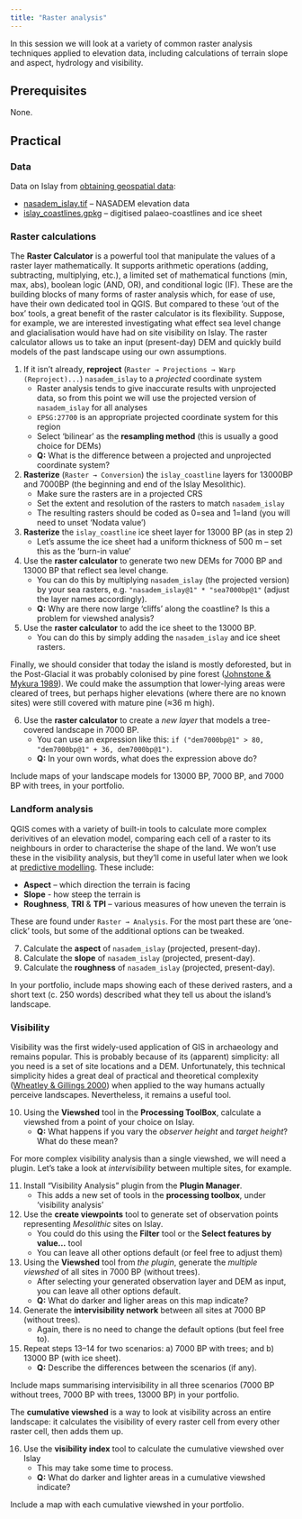 ```yaml
---
title: "Raster analysis"
---
```


In this session we will look at a variety of common raster analysis techniques applied to elevation data, including calculations of terrain slope and aspect, hydrology and visibility.

## Prerequisites

None.

## Practical

### Data

Data on Islay from [obtaining geospatial data](data_sources.qmd):

* [nasadem_islay.tif](islay/data/dem/nasadem_islay.tif) – NASADEM elevation data
* [islay_coastlines.gpkg](islay/data/islay_coastlines.gpkg) – digitised palaeo-coastlines and ice sheet

### Raster calculations

The **Raster Calculator** is a powerful tool that manipulate the values of a raster layer mathematically.
It supports arithmetic operations (adding, subtracting, multiplying, etc.), a limited set of mathematical functions (min, max, abs), boolean logic (AND, OR), and conditional logic (IF).
These are the building blocks of many forms of raster analysis which, for ease of use, have their own dedicated tool in QGIS.
But compared to these 'out of the box' tools, a great benefit of the raster calculator is its flexibility.
Suppose, for example, we are interested investigating what effect sea level change and glacialisation would have had on site visibility on Islay.
The raster calculator allows us to take an input (present-day) DEM and quickly build models of the past landscape using our own assumptions.

1. If it isn't already, **reproject** (`Raster → Projections → Warp (Reproject)...`) `nasadem_islay` to a *projected* coordinate system
    * Raster analysis tends to give inaccurate results with unprojected data, so from this point we will use the projected version of `nasadem_islay` for all analyses
    * `EPSG:27700` is an appropriate projected coordinate system for this region
    * Select 'bilinear' as the **resampling method** (this is usually a good choice for DEMs)
    * **Q:** What is the difference between a projected and unprojected coordinate system?
2. **Rasterize** (`Raster → Conversion`) the `islay_coastline` layers for 13000BP and 7000BP (the beginning and end of the Islay Mesolithic).
    * Make sure the rasters are in a projected CRS
    * Set the extent and resolution of the rasters to match `nasadem_islay`
    * The resulting rasters should be coded as 0=sea and 1=land (you will need to unset 'Nodata value')
3. **Rasterize** the `islay_coastline` ice sheet layer for 13000 BP (as in step 2)
    * Let's assume the ice sheet had a uniform thickness of 500 m – set this as the 'burn-in value'
4. Use the **raster calculator** to generate two new DEMs for 7000 BP and 13000 BP that reflect sea level change.
    * You can do this by multiplying `nasadem_islay` (the projected version) by your sea rasters, e.g. `"nasadem_islay@1" * "sea7000bp@1"` (adjust the layer names accordingly).
    * **Q:** Why are there now large 'cliffs' along the coastline? Is this a problem for viewshed analysis?
5. Use the **raster calculator** to add the ice sheet to the 13000 BP.
    * You can do this by simply adding the `nasadem_islay` and ice sheet rasters.

Finally, we should consider that today the island is mostly deforested, but in the Post-Glacial it was probably colonised by pine forest ([Johnstone & Mykura 1989](https://earthwise.bgs.ac.uk/index.php/Pleistocene_and_Recent,_Northern_Highlands_of_Scotland)).
We could make the assumption that lower-lying areas were cleared of trees, but perhaps higher elevations (where there are no known sites) were still covered with mature pine (≈36 m high).

6. Use the **raster calculator** to create a *new layer* that models a tree-covered landscape in 7000 BP.
    * You can use an expression like this: 
      `if ("dem7000bp@1" > 80, "dem7000bp@1" + 36, dem7000bp@1")`.
    * **Q:** In your own words, what does the expression above do?

Include maps of your landscape models for 13000 BP, 7000 BP, and 7000 BP with trees, in your portfolio.

### Landform analysis

QGIS comes with a variety of built-in tools to calculate more complex derivitives of an elevation model, comparing each cell of a raster to its neighbours in order to characterise the shape of the land.
We won't use these in the visibility analysis, but they'll come in useful later when we look at [predictive modelling](predictive_models.qmd).
These include:

* **Aspect** – which direction the terrain is facing
* **Slope** - how steep the terrain is
* **Roughness**, **TRI** & **TPI** – various measures of how uneven the terrain is

These are found under `Raster → Analysis`.
For the most part these are 'one-click' tools, but some of the additional options can be tweaked.

7. Calculate the **aspect** of `nasadem_islay` (projected, present-day).
8. Calculate the **slope** of `nasadem_islay` (projected, present-day).
9. Calculate the **roughness** of `nasadem_islay` (projected, present-day).

In your portfolio, include maps showing each of these derived rasters, and a short text (c. 250 words) described what they tell us about the island's landscape.

<!--
### Hydrological analysis
--->

### Visibility

Visibility was the first widely-used application of GIS in archaeology and remains popular.
This is probably because of its (apparent) simplicity: all you need is a set of site locations and a DEM.
Unfortunately, this technical simplicity hides a great deal of practical and theoretical complexity ([Wheatley & Gillings 2000](https://eprints.soton.ac.uk/12483/)) when applied to the way humans actually perceive landscapes.
Nevertheless, it remains a useful tool.

10. Using the **Viewshed** tool in the **Processing ToolBox**, calculate a viewshed from a point of your choice on Islay.
    * **Q:** What happens if you vary the *observer height* and *target height*? What do these mean?

For more complex visibility analysis than a single viewshed, we will need a plugin.
Let's take a look at *intervisibility* between multiple sites, for example.

11. Install "Visibility Analysis" plugin from the **Plugin Manager**.
    * This adds a new set of tools in the **processing toolbox**, under 'visibility analysis'
12. Use the **create viewpoints** tool to generate set of observation points representing *Mesolithic* sites on Islay.
    * You could do this using the **Filter** tool or the **Select features by value...** tool
    * You can leave all other options default (or feel free to adjust them)
13. Using the **Viewshed** tool from *the plugin*, generate the *multiple viewshed* of all sites in 7000 BP (without trees).
    * After selecting your generated observation layer and DEM as input, you can leave all other options default.
    * **Q:** What do darker and ligher areas on this map indicate?
14. Generate the **intervisibility network** between all sites at 7000 BP (without trees).
    * Again, there is no need to change the default options (but feel free to).
15. Repeat steps 13–14 for two scenarios: a) 7000 BP with trees; and b) 13000 BP (with ice sheet).
    * **Q:** Describe the differences between the scenarios (if any).

Include maps summarising intervisibility in all three scenarios (7000 BP without trees, 7000 BP with trees, 13000 BP) in your portfolio.

The **cumulative viewshed** is a way to look at visibility across an entire landscape: it calculates the visibility of every raster cell from every other raster cell, then adds them up.

16. Use the **visibility index** tool to calculate the cumulative viewshed over Islay
    * This may take some time to process.
    * **Q:** What do darker and lighter areas in a cumulative viewshed indicate?

Include a map with each cumulative viewshed in your portfolio.
